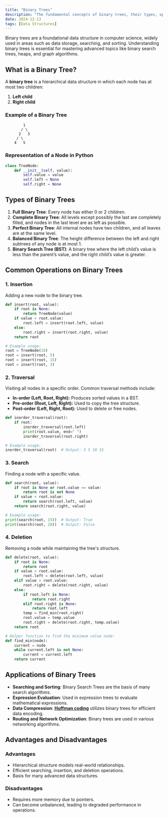 ```yaml
---
title: "Binary Trees"
description: "The fundamental concepts of binary trees, their types, operations, and applications with examples."
date: 2024-12-13
tags: [Data Structures]
---
```


Binary trees are a foundational data structure in computer science, widely used in areas such as data storage, searching, and sorting. Understanding binary trees is essential for mastering advanced topics like binary search trees, heaps, and graph algorithms.

## What is a Binary Tree?

A **binary tree** is a hierarchical data structure in which each node has at most two children:

1. **Left child**
2. **Right child**

### Example of a Binary Tree

```plaintext
        1
       / \
      2   3
     / \
    4   5
```

### Representation of a Node in Python

```python
class TreeNode:
    def __init__(self, value):
        self.value = value
        self.left = None
        self.right = None

```

## Types of Binary Trees

1. **Full Binary Tree**: Every node has either 0 or 2 children.
2. **Complete Binary Tree**: All levels except possibly the last are completely filled, and nodes in the last level are as left as possible.
3. **Perfect Binary Tree**: All internal nodes have two children, and all leaves are at the same level.
4. **Balanced Binary Tree**: The height difference between the left and right subtrees of any node is at most 1.
5. **Binary Search Tree (BST)**: A binary tree where the left child’s value is less than the parent’s value, and the right child’s value is greater.

## Common Operations on Binary Trees

### 1. Insertion
Adding a new node to the binary tree.

```python
def insert(root, value):
    if root is None:
        return TreeNode(value)
    if value < root.value:
        root.left = insert(root.left, value)
    else:
        root.right = insert(root.right, value)
    return root

# Example usage:
root = TreeNode(10)
root = insert(root, 5)
root = insert(root, 15)
root = insert(root, 3)

```

### 2. Traversal
Visiting all nodes in a specific order. Common traversal methods include:

- **In-order (Left, Root, Right):** Produces sorted values in a BST.
- **Pre-order (Root, Left, Right):** Used to copy the tree structure.
- **Post-order (Left, Right, Root):** Used to delete or free nodes.

```python
def inorder_traversal(root):
    if root:
        inorder_traversal(root.left)
        print(root.value, end=" ")
        inorder_traversal(root.right)

# Example usage:
inorder_traversal(root)  # Output: 3 5 10 15

```

### 3. Search
Finding a node with a specific value.

```python
def search(root, value):
    if root is None or root.value == value:
        return root is not None
    if value < root.value:
        return search(root.left, value)
    return search(root.right, value)

# Example usage:
print(search(root, 15))  # Output: True
print(search(root, 20))  # Output: False

```

### 4. Deletion
Removing a node while maintaining the tree's structure.

```python
def delete(root, value):
    if root is None:
        return root
    if value < root.value:
        root.left = delete(root.left, value)
    elif value > root.value:
        root.right = delete(root.right, value)
    else:
        if root.left is None:
            return root.right
        elif root.right is None:
            return root.left
        temp = find_min(root.right)
        root.value = temp.value
        root.right = delete(root.right, temp.value)
    return root

# Helper function to find the minimum value node:
def find_min(node):
    current = node
    while current.left is not None:
        current = current.left
    return current

```

## Applications of Binary Trees

- **Searching and Sorting**: Binary Search Trees are the basis of many search algorithms.
- **Expression Evaluation**: Used in expression trees to evaluate mathematical expressions.
- **Data Compression**: **[Huffman coding](https://en.wikipedia.org/wiki/Huffman_coding)** utilizes binary trees for efficient data encoding.
- **Routing and Network Optimization**: Binary trees are used in various networking algorithms.

## Advantages and Disadvantages

### Advantages
- Hierarchical structure models real-world relationships.
- Efficient searching, insertion, and deletion operations.
- Basis for many advanced data structures.

### Disadvantages
- Requires more memory due to pointers.
- Can become unbalanced, leading to degraded performance in operations.
